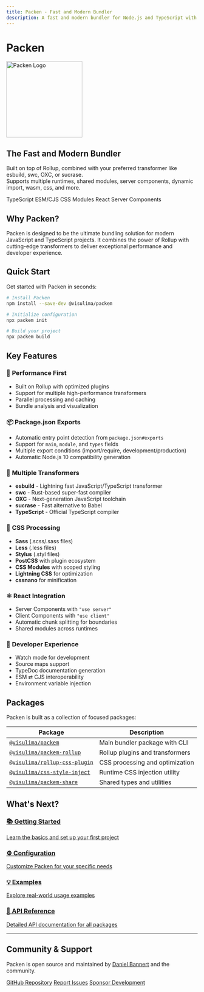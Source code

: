 ```yaml
---
title: Packen - Fast and Modern Bundler
description: A fast and modern bundler for Node.js and TypeScript with multiple transformer support
---
```



# Packen

<div className="hero-section">
  <img src="/assets/packem.png" alt="Packen Logo" width="200" />
  <h2>The Fast and Modern Bundler</h2>
  <p>
    Built on top of Rollup, combined with your preferred transformer like esbuild, swc, OXC, or sucrase.
    <br />
    Supports multiple runtimes, shared modules, server components, dynamic import, wasm, css, and more.
  </p>
</div>

<div className="badges">
  <Badge>TypeScript</Badge>
  <Badge>ESM/CJS</Badge>
  <Badge>CSS Modules</Badge>
  <Badge>React Server Components</Badge>
</div>

## Why Packen?

Packen is designed to be the ultimate bundling solution for modern JavaScript and TypeScript projects. It combines the power of Rollup with cutting-edge transformers to deliver exceptional performance and developer experience.

<div className="features-grid">
  <FeatureCard 
    icon="⚡" 
    title="Blazing Fast"
    description="Built on top of Rollup with optimized transformers like esbuild, swc, and OXC for maximum performance."
  />
  
  <FeatureCard 
    icon="🔧" 
    title="Zero Config"
    description="Works out of the box with sensible defaults while remaining fully configurable for advanced use cases."
  />
  
  <FeatureCard 
    icon="🎯" 
    title="TypeScript First"
    description="Full TypeScript support with isolated declarations, type bundling, and .d.ts generation."
  />
  
  <FeatureCard 
    icon="🎨" 
    title="CSS Everything"
    description="Support for CSS, Sass, Less, Stylus, PostCSS, and CSS Modules with built-in optimization."
  />
  
  <FeatureCard 
    icon="⚛️" 
    title="React Ready"
    description="Built-in support for React Server Components, client components, and server actions."
  />
  
  <FeatureCard 
    icon="🌐" 
    title="Multi-Runtime"
    description="Target multiple runtimes including Node.js, browser, edge-light, and react-server."
  />
</div>

## Quick Start

Get started with Packen in seconds:

```bash
# Install Packen
npm install --save-dev @visulima/packem

# Initialize configuration
npx packem init

# Build your project
npx packem build
```

## Key Features

### 🚀 **Performance First**
- Built on Rollup with optimized plugins
- Support for multiple high-performance transformers
- Parallel processing and caching
- Bundle analysis and visualization

### 📦 **Package.json Exports**
- Automatic entry point detection from `package.json#exports`
- Support for `main`, `module`, and `types` fields
- Multiple export conditions (import/require, development/production)
- Automatic Node.js 10 compatibility generation

### 🔄 **Multiple Transformers**
- **esbuild** - Lightning fast JavaScript/TypeScript transformer
- **swc** - Rust-based super-fast compiler
- **OXC** - Next-generation JavaScript toolchain
- **sucrase** - Fast alternative to Babel
- **TypeScript** - Official TypeScript compiler

### 🎨 **CSS Processing**
- **Sass** (.scss/.sass files)
- **Less** (.less files)  
- **Stylus** (.styl files)
- **PostCSS** with plugin ecosystem
- **CSS Modules** with scoped styling
- **Lightning CSS** for optimization
- **cssnano** for minification

### ⚛️ **React Integration**
- Server Components with `"use server"`
- Client Components with `"use client"`
- Automatic chunk splitting for boundaries
- Shared modules across runtimes

### 🔧 **Developer Experience**
- Watch mode for development
- Source maps support
- TypeDoc documentation generation
- ESM ⇄ CJS interoperability
- Environment variable injection

## Packages

Packen is built as a collection of focused packages:

| Package | Description |
|---------|-------------|
| [`@visulima/packem`](/docs/core/) | Main bundler package with CLI |
| [`@visulima/packem-rollup`](/docs/rollup/) | Rollup plugins and transformers |
| [`@visulima/rollup-css-plugin`](/docs/css/) | CSS processing and optimization |
| [`@visulima/css-style-inject`](/docs/css/style-inject) | Runtime CSS injection utility |
| [`@visulima/packem-share`](/docs/utils/) | Shared types and utilities |

## What's Next?

<div className="next-steps">
  <a href="/docs/guide/getting-started" className="next-step-card">
    <h3>📚 Getting Started</h3>
    <p>Learn the basics and set up your first project</p>
  </a>
  
  <a href="/docs/guide/configuration" className="next-step-card">
    <h3>⚙️ Configuration</h3>
    <p>Customize Packen for your specific needs</p>
  </a>
  
  <a href="/docs/examples/" className="next-step-card">
    <h3>💡 Examples</h3>
    <p>Explore real-world usage examples</p>
  </a>
  
  <a href="/docs/api/" className="next-step-card">
    <h3>📖 API Reference</h3>
    <p>Detailed API documentation for all packages</p>
  </a>
</div>

---

<div className="community-section">
  <h2>Community & Support</h2>
  <p>
    Packen is open source and maintained by <a href="https://github.com/prisis">Daniel Bannert</a> and the community.
  </p>
  
  <div className="community-links">
    <a href="https://github.com/visulima/packem">GitHub Repository</a>
    <a href="https://github.com/visulima/packem/issues">Report Issues</a>
    <a href="https://github.com/sponsors/prisis">Sponsor Development</a>
  </div>
</div>